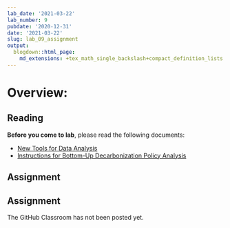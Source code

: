 ```yaml
---
lab_date: '2021-03-22'
lab_number: 9
pubdate: '2020-12-31'
date: '2021-03-22'
slug: lab_09_assignment
output:
  blogdown::html_page:
    md_extensions: +tex_math_single_backslash+compact_definition_lists
---
```


# Overview:

## Reading

**Before you come to lab**, please read the following documents:

* [New Tools for Data Analysis](/lab_docs/lab_09_new_tools){target="_blank"}
* [Instructions for Bottom-Up Decarbonization Policy Analysis](/lab_docs/lab_09_instructions){target="_blank"}

## Assignment

## Assignment

The GitHub Classroom has not been posted yet.
